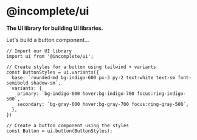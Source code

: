 
<Meta title="Introduction" />


# @incomplete/ui
**The UI library for building UI libraries.**

Let's build a button component...

```tsx
// Import our UI library
import ui from '@incomplete/ui';

// Create styles for a button using tailwind + variants
const ButtonStyles = ui.variants({
  base: `rounded-md bg-indigo-600 px-3 py-2 text-white text-sm font-semibold shadow-sm`,
  variants: {
    primary: `bg-indigo-600 hover:bg-indigo-700 focus:ring-indigo-500`,
    secondary: `bg-gray-600 hover:bg-gray-700 focus:ring-gray-500`,
  },
})

// Create a button component using the styles
const Button = ui.button(ButtonStyles);
```


